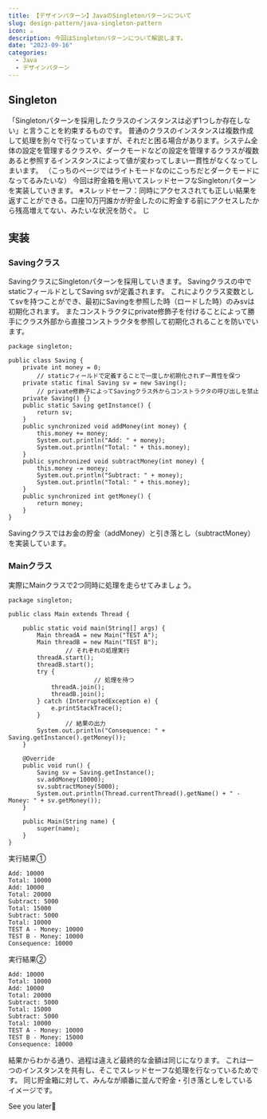 ```yaml
---
title: 【デザインパターン】JavaのSingletonパターンについて
slug: design-pattern/java-singleton-pattern
icon: ☕️
description: 今回はSingletonパターンについて解説します。
date: "2023-09-16"
categories:
  - Java
  - デザインパターン
---
```

## Singleton

「Singletonパターンを採用したクラスのインスタンスは必ず1つしか存在しない」と言うことを約束するものです。
普通のクラスのインスタンスは複数作成して処理を別々で行なっていますが、それだと困る場合があります。システム全体の設定を管理するクラスや、ダークモードなどの設定を管理するクラスが複数あると参照するインスタンスによって値が変わってしまい一貫性がなくなってしまいます。
（こっちのページではライトモードなのにこっちだとダークモードになってるみたいな）
今回は貯金箱を用いてスレッドセーフなSingletonパターンを実装していきます。
※スレッドセーフ：同時にアクセスされても正しい結果を返すことができる。口座10万円誰かが貯金したのに貯金する前にアクセスしたから残高増えてない、みたいな状況を防ぐ。
じ

## 実装

### Savingクラス

SavingクラスにSingletonパターンを採用していきます。
Savingクラスの中でstaticフィールドとしてSaving svが定義されます。
これによりクラス変数としてsvを持つことができ、最初にSavingを参照した時（ロードした時）のみsvは初期化されます。
またコンストラクタにprivate修飾子を付けることによって勝手にクラス外部から直接コンストラクタを参照して初期化されることを防いでいます。

```java:java
package singleton;

public class Saving {
    private int money = 0;
		// staticフィールドで定義することで一度しか初期化されず一貫性を保つ
    private static final Saving sv = new Saving();
		// private修飾子によってSavingクラス外からコンストラクタの呼び出しを禁止
    private Saving() {}
    public static Saving getInstance() {
        return sv;
    }
    public synchronized void addMoney(int money) {
        this.money += money;
        System.out.println("Add: " + money);
        System.out.println("Total: " + this.money);
    }
    public synchronized void subtractMoney(int money) {
        this.money -= money;
        System.out.println("Subtract: " + money);
        System.out.println("Total: " + this.money);
    }
    public synchronized int getMoney() {
        return money;
    }
}
```

Savingクラスではお金の貯金（addMoney）と引き落とし（subtractMoney）を実装しています。

### Mainクラス

実際にMainクラスで2つ同時に処理を走らせてみましょう。

```java:java
package singleton;

public class Main extends Thread {

    public static void main(String[] args) {
        Main threadA = new Main("TEST A");
        Main threadB = new Main("TEST B");
				// それぞれの処理実行
        threadA.start();
        threadB.start();
        try {
						// 処理を待つ
            threadA.join();
            threadB.join();
        } catch (InterruptedException e) {
            e.printStackTrace();
        }
				// 結果の出力
        System.out.println("Consequence: " + Saving.getInstance().getMoney());
    }

    @Override
    public void run() {
        Saving sv = Saving.getInstance();
        sv.addMoney(10000);
        sv.subtractMoney(5000);
        System.out.println(Thread.currentThread().getName() + " - Money: " + sv.getMoney());
    }

    public Main(String name) {
        super(name);
    }
}
```

実行結果①

```
Add: 10000
Total: 10000
Add: 10000
Total: 20000
Subtract: 5000
Total: 15000
Subtract: 5000
Total: 10000
TEST A - Money: 10000
TEST B - Money: 10000
Consequence: 10000
```

実行結果②

```
Add: 10000
Total: 10000
Add: 10000
Total: 20000
Subtract: 5000
Total: 15000
Subtract: 5000
Total: 10000
TEST A - Money: 10000
TEST B - Money: 15000
Consequence: 10000
```

結果からわかる通り、過程は違えど最終的な金額は同じになります。
これは一つのインスタンスを共有し、そこでスレッドセーフな処理を行なっているためです。
同じ貯金箱に対して、みんなが順番に並んで貯金・引き落としをしているイメージです。

See you later👋